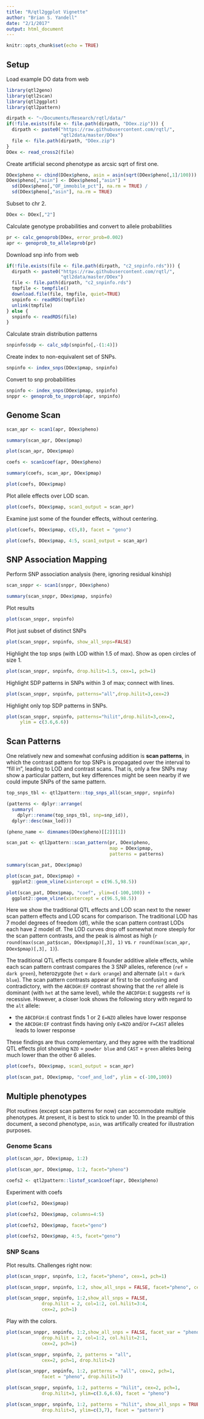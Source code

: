 ```yaml
---
title: "R/qtl2ggplot Vignette"
author: "Brian S. Yandell"
date: "2/1/2017"
output: html_document
---
```


```r
knitr::opts_chunk$set(echo = TRUE)
```

## Setup

Load example DO data from web

```r
library(qtl2geno)
library(qtl2scan)
library(qtl2ggplot)
library(qtl2pattern)
```

```r
dirpath <- "~/Documents/Research/rqtl/data/"
if(!file.exists(file <- file.path(dirpath, "DOex.zip"))) {
  dirpath <- paste0("https://raw.githubusercontent.com/rqtl/",
                    "qtl2data/master/DOex")
  file <- file.path(dirpath, "DOex.zip")
}
DOex <- read_cross2(file)
```

Create artificial second phenotype as arcsic sqrt of first one.

```r
DOex$pheno <- cbind(DOex$pheno, asin = asin(sqrt(DOex$pheno[,1]/100)))
DOex$pheno[,"asin"] <- DOex$pheno[,"asin"] *
  sd(DOex$pheno[,"OF_immobile_pct"], na.rm = TRUE) /
  sd(DOex$pheno[,"asin"], na.rm = TRUE)
```

Subset to chr 2.

```r
DOex <- DOex[,"2"]
```

Calculate genotype probabilities and convert to allele probabilities

```r
pr <- calc_genoprob(DOex, error_prob=0.002)
apr <- genoprob_to_alleleprob(pr)
```

Download snp info from web

```r
if(!file.exists(file <- file.path(dirpath, "c2_snpinfo.rds"))) {
  dirpath <- paste0("https://raw.githubusercontent.com/rqtl/",
                    "qtl2data/master/DOex")
  file <- file.path(dirpath, "c2_snpinfo.rds")
  tmpfile <- tempfile()
  download.file(file, tmpfile, quiet=TRUE)
  snpinfo <- readRDS(tmpfile)
  unlink(tmpfile)
} else {
  snpinfo <- readRDS(file)
}
```

Calculate strain distribution patterns

```r
snpinfo$sdp <- calc_sdp(snpinfo[,-(1:4)])
```

Create index to non-equivalent set of SNPs.

```r
snpinfo <- index_snps(DOex$pmap, snpinfo)
```

Convert to snp probabilities

```r
snpinfo <- index_snps(DOex$pmap, snpinfo)
snppr <- genoprob_to_snpprob(apr, snpinfo)
```

## Genome Scan

```r
scan_apr <- scan1(apr, DOex$pheno)
```

```r
summary(scan_apr, DOex$pmap)
```

```r
plot(scan_apr, DOex$pmap)
```

```r
coefs <- scan1coef(apr, DOex$pheno)
```

```r
summary(coefs, scan_apr, DOex$pmap)
```

```r
plot(coefs, DOex$pmap)
```

Plot allele effects over LOD scan.

```r
plot(coefs, DOex$pmap, scan1_output = scan_apr)
```

Examine just some of the founder effects, without centering.

```r
plot(coefs, DOex$pmap, c(5,8), facet = "geno")
```

```r
plot(coefs, DOex$pmap, 4:5, scan1_output = scan_apr)
```


## SNP Association Mapping

Perform SNP association analysis (here, ignoring residual kinship)

```r
scan_snppr <- scan1(snppr, DOex$pheno)
```

```r
summary(scan_snppr, DOex$pmap, snpinfo)
```

Plot results

```r
plot(scan_snppr, snpinfo)
```

Plot just subset of distinct SNPs

```r
plot(scan_snppr, snpinfo, show_all_snps=FALSE)
```

Highlight the top snps (with LOD within 1.5 of max). Show as open circles of size 1.

```r
plot(scan_snppr, snpinfo, drop.hilit=1.5, cex=1, pch=1)
```

Highlight SDP patterns in SNPs within 3 of max; connect with lines.

```r
plot(scan_snppr, snpinfo, patterns="all",drop.hilit=3,cex=2)
```

Highlight only top SDP patterns in SNPs.

```r
plot(scan_snppr, snpinfo, patterns="hilit",drop.hilit=3,cex=2,
     ylim = c(3.6,6.6))
```

## Scan Patterns

One relatively new and somewhat confusing addition is **scan patterns**, in which the contrast pattern for top SNPs is propagated over the interval to "fill in", leading to LOD and contrast scans. That is, only a few SNPs may show a particular pattern, but key differences might be seen nearby if we could impute SNPs of the same pattern.

```r
top_snps_tbl <- qtl2pattern::top_snps_all(scan_snppr, snpinfo)
```

```r
(patterns <- dplyr::arrange(
  summary(
    dplyr::rename(top_snps_tbl, snp=snp_id)),
  dplyr::desc(max_lod)))
```

```r
(pheno_name <- dimnames(DOex$pheno)[[2]][1])
```

```r
scan_pat <- qtl2pattern::scan_pattern(pr, DOex$pheno,
                                      map = DOex$pmap,
                                      patterns = patterns)
```

```r
summary(scan_pat, DOex$pmap)
```

```r
plot(scan_pat, DOex$pmap) +
  ggplot2::geom_vline(xintercept = c(96.5,98.5))
```

```r
plot(scan_pat, DOex$pmap, "coef", ylim=c(-100,100)) +
  ggplot2::geom_vline(xintercept = c(96.5,98.5))
```

Here we show the traditional QTL effects and LOD scan next to the newer scan pattern effects and LOD scans for comparison. The traditional LOD has 7 model degrees of freedom (df), while the scan pattern contrast LODs each have 2 model df. The LOD curves drop off somewhat more steeply for the scan pattern contrasts, and the peak is almost as high (`r round(max(scan_pat$scan, DOex$pmap)[,3], 1)` vs. `r round(max(scan_apr, DOex$pmap)[,3], 1)`).

The traditional QTL effects compare 8 founder additive allele effects,
while each scan pattern contrast compares the 3 SNP alleles,
reference (`ref` = `dark green`),
heterozygote (`het` = `dark orange`) and
alternate (`alt` = `dark blue`).
The scan pattern contrasts appear at first to be confusing and contradictory, with the `ABCDGH:EF` contrast showing that the `ref` allele is dominant (with `het` at the same level), while the `ABCDFGH:E` suggests `ref` is recessive. However, a closer look shows the following story with regard to the `alt` allele:

* the `ABCDFGH:E` contrast finds 1 or 2 `E=NZO` alleles have lower response
* the `ABCDGH:EF` contrast finds having only `E=NZO` and/or `F=CAST` alleles leads to lower response

These findings are thus complementary, and they agree with the traditional QTL effects plot showing `NZO` = `powder blue` and `CAST` = `green` alleles being much lower than the other 6 alleles.

```r
plot(coefs, DOex$pmap, scan1_output = scan_apr)
```

```r
plot(scan_pat, DOex$pmap, "coef_and_lod", ylim = c(-100,100))
```

## Multiple phenotypes

Plot routines (except scan patterns for now) can accommodate multiple phenotypes. At present, it is best to stick to under 10. In the preambl of this document, a second phenotype, `asin`, was artifically created for illustration purposes.

### Genome Scans

```r
plot(scan_apr, DOex$pmap, 1:2)
```

```r
plot(scan_apr, DOex$pmap, 1:2, facet="pheno")
```

```r
coefs2 <- qtl2pattern::listof_scan1coef(apr, DOex$pheno)
```

Experiment with coefs

```r
plot(coefs2, DOex$pmap)
```

```r
plot(coefs2, DOex$pmap, columns=4:5)
```

```r
plot(coefs2, DOex$pmap, facet="geno")
```

```r
plot(coefs2, DOex$pmap, 4:5, facet="geno")
```

### SNP Scans

Plot results. Challenges right now:

```r
plot(scan_snppr, snpinfo, 1:2, facet="pheno", cex=1, pch=1)
```

```r
plot(scan_snppr, snpinfo, 1:2, show_all_snps = FALSE, facet="pheno", cex=2, pch=1)
```

```r
plot(scan_snppr, snpinfo, 1:2,show_all_snps = FALSE,
             drop.hilit = 2, col=1:2, col.hilit=3:4,
             cex=2, pch=1)
```

Play with the colors.

```r
plot(scan_snppr, snpinfo, 1:2,show_all_snps = FALSE, facet_var = "pheno",
             drop.hilit = 2, col=1:2, col.hilit=2:1,
             cex=2, pch=1)
```

```r
plot(scan_snppr, snpinfo, 2, patterns = "all",
             cex=2, pch=1, drop.hilit=2)
```

```r
plot(scan_snppr, snpinfo, 1:2, patterns = "all", cex=2, pch=1,
             facet = "pheno", drop.hilit=3)
```

```r
plot(scan_snppr, snpinfo, 1:2, patterns = "hilit", cex=2, pch=1,
             drop.hilit=3, ylim=c(3.6,6.6), facet = "pheno")
```

```r
plot(scan_snppr, snpinfo, 1:2, patterns = "hilit", show_all_snps = TRUE, cex=2, pch=1,
             drop.hilit=3, ylim=c(3,7), facet = "pattern")
```
